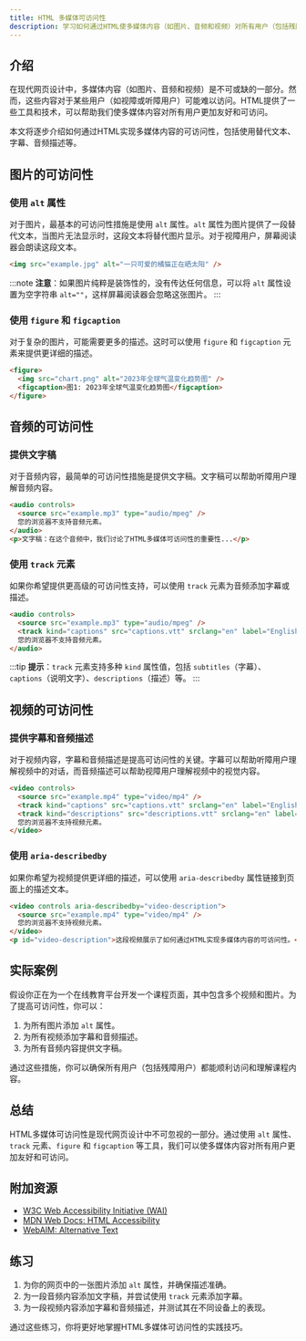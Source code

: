 ```yaml
---
title: HTML 多媒体可访问性
description: 学习如何通过HTML使多媒体内容（如图片、音频和视频）对所有用户（包括残障人士）更加可访问。
---
```


## 介绍

在现代网页设计中，多媒体内容（如图片、音频和视频）是不可或缺的一部分。然而，这些内容对于某些用户（如视障或听障用户）可能难以访问。HTML提供了一些工具和技术，可以帮助我们使多媒体内容对所有用户更加友好和可访问。

本文将逐步介绍如何通过HTML实现多媒体内容的可访问性，包括使用替代文本、字幕、音频描述等。

## 图片的可访问性

### 使用 `alt` 属性

对于图片，最基本的可访问性措施是使用 `alt` 属性。`alt` 属性为图片提供了一段替代文本，当图片无法显示时，这段文本将替代图片显示。对于视障用户，屏幕阅读器会朗读这段文本。

```html
<img src="example.jpg" alt="一只可爱的橘猫正在晒太阳" />
```

:::note
**注意**：如果图片纯粹是装饰性的，没有传达任何信息，可以将 `alt` 属性设置为空字符串 `alt=""`，这样屏幕阅读器会忽略这张图片。
:::

### 使用 `figure` 和 `figcaption`

对于复杂的图片，可能需要更多的描述。这时可以使用 `figure` 和 `figcaption` 元素来提供更详细的描述。

```html
<figure>
  <img src="chart.png" alt="2023年全球气温变化趋势图" />
  <figcaption>图1: 2023年全球气温变化趋势图</figcaption>
</figure>
```

## 音频的可访问性

### 提供文字稿

对于音频内容，最简单的可访问性措施是提供文字稿。文字稿可以帮助听障用户理解音频内容。

```html
<audio controls>
  <source src="example.mp3" type="audio/mpeg" />
  您的浏览器不支持音频元素。
</audio>
<p>文字稿：在这个音频中，我们讨论了HTML多媒体可访问性的重要性...</p>
```

### 使用 `track` 元素

如果你希望提供更高级的可访问性支持，可以使用 `track` 元素为音频添加字幕或描述。

```html
<audio controls>
  <source src="example.mp3" type="audio/mpeg" />
  <track kind="captions" src="captions.vtt" srclang="en" label="English" />
  您的浏览器不支持音频元素。
</audio>
```

:::tip
**提示**：`track` 元素支持多种 `kind` 属性值，包括 `subtitles`（字幕）、`captions`（说明文字）、`descriptions`（描述）等。
:::

## 视频的可访问性

### 提供字幕和音频描述

对于视频内容，字幕和音频描述是提高可访问性的关键。字幕可以帮助听障用户理解视频中的对话，而音频描述可以帮助视障用户理解视频中的视觉内容。

```html
<video controls>
  <source src="example.mp4" type="video/mp4" />
  <track kind="captions" src="captions.vtt" srclang="en" label="English" />
  <track kind="descriptions" src="descriptions.vtt" srclang="en" label="English" />
  您的浏览器不支持视频元素。
</video>
```

### 使用 `aria-describedby`

如果你希望为视频提供更详细的描述，可以使用 `aria-describedby` 属性链接到页面上的描述文本。

```html
<video controls aria-describedby="video-description">
  <source src="example.mp4" type="video/mp4" />
  您的浏览器不支持视频元素。
</video>
<p id="video-description">这段视频展示了如何通过HTML实现多媒体内容的可访问性。</p>
```

## 实际案例

假设你正在为一个在线教育平台开发一个课程页面，其中包含多个视频和图片。为了提高可访问性，你可以：

1. 为所有图片添加 `alt` 属性。
2. 为所有视频添加字幕和音频描述。
3. 为所有音频内容提供文字稿。

通过这些措施，你可以确保所有用户（包括残障用户）都能顺利访问和理解课程内容。

## 总结

HTML多媒体可访问性是现代网页设计中不可忽视的一部分。通过使用 `alt` 属性、`track` 元素、`figure` 和 `figcaption` 等工具，我们可以使多媒体内容对所有用户更加友好和可访问。

## 附加资源

- [W3C Web Accessibility Initiative (WAI)](https://www.w3.org/WAI/)
- [MDN Web Docs: HTML Accessibility](https://developer.mozilla.org/en-US/docs/Web/Accessibility/HTML)
- [WebAIM: Alternative Text](https://webaim.org/techniques/alttext/)

## 练习

1. 为你的网页中的一张图片添加 `alt` 属性，并确保描述准确。
2. 为一段音频内容添加文字稿，并尝试使用 `track` 元素添加字幕。
3. 为一段视频内容添加字幕和音频描述，并测试其在不同设备上的表现。

通过这些练习，你将更好地掌握HTML多媒体可访问性的实践技巧。